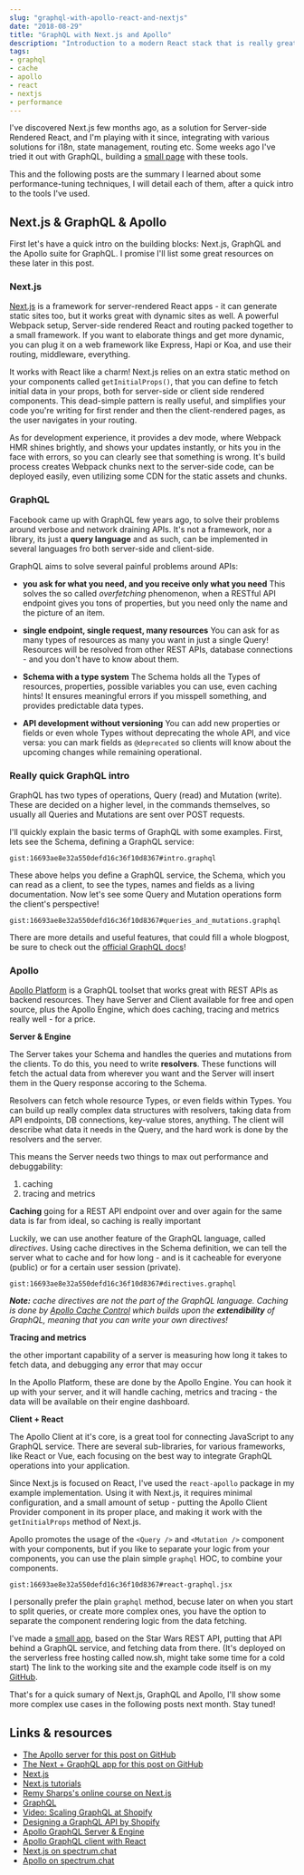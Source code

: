 ```yaml
---
slug: "graphql-with-apollo-react-and-nextjs"
date: "2018-08-29"
title: "GraphQL with Next.js and Apollo"
description: "Introduction to a modern React stack that is really great to work with"
tags:
- graphql
- cache
- apollo
- react
- nextjs
- performance
---
```



<Intro>

I've discovered Next.js few months ago, as a solution for Server-side Rendered React, and I'm playing with it since, integrating with various solutions for i18n, state management, routing etc. Some weeks ago I've tried it out with GraphQL, building a [small page](https://starwars-app-qcusxpjhnl.now.sh/) with these tools.

This and the following posts are the summary I learned about some performance-tuning techniques, I will detail each of them, after a quick intro to the tools I've used.

</Intro>


## Next.js & GraphQL & Apollo

First let's have a quick intro on the building blocks: Next.js, GraphQL and the Apollo suite for GraphQL. I promise I'll list some great resources on these later in this post.

### Next.js

<PostImage
  image="nextjs.svg"
  align="right"
  alt="The Next.js logo"
/>

[Next.js](https://nextjs.org/) is a framework for server-rendered React apps - it can generate static sites too, but it works great with dynamic sites as well. A powerful Webpack setup, Server-side rendered React and routing packed together to a small framework. If you want to elaborate things and get more dynamic, you can plug it on a web framework like Express, Hapi or Koa, and use their routing, middleware, everything.

It works with React like a charm! Next.js relies on an extra static method on your components called `getInitialProps()`, that you can define to fetch initial data in your props, both for server-side or client side rendered components. This dead-simple pattern is really useful, and simplifies your code you're writing for first render and then the client-rendered pages, as the user navigates in your routing.

As for development experience, it provides a dev mode, where Webpack HMR shines brightly, and shows your updates instantly, or hits you in the face with errors, so you can clearly see that something is wrong. It's build process creates Webpack chunks next to the server-side code, can be deployed easily, even utilizing some CDN for the static assets and chunks.







<a name="graphql" class="anchor" />

### GraphQL

<PostImage
  image="graphql.svg"
  align="left"
  alt="GraphQL logo"
/>

Facebook came up with GraphQL few years ago, to solve their problems around verbose and network draining APIs. It's not a framework, nor a library, its just a **query language** and as such, can be implemented in several languages fro both server-side and client-side.

GraphQL aims to solve several painful problems around APIs:

- **you ask for what you need, and you receive only what you need**
This solves the so called _overfetching_ phenomenon, when a RESTful API endpoint gives you tons of properties, but you need only the name and the picture of an item.

- **single endpoint, single request, many resources**
You can ask for as many types of resources as many you want in just a single Query! Resources will be resolved from other REST APIs, database connections - and you don't have to know about them.

- **Schema with a type system**
The Schema holds all the Types of resources, properties, possible variables you can use, even caching hints! It ensures meaningful errors if you misspell something, and provides predictable data types.

- **API development without versioning**
You can add new properties or fields or even whole Types without deprecating the whole API, and vice versa: you can mark fields as `@deprecated` so clients will know about the upcoming changes while remaining operational.

### Really quick GraphQL intro

GraphQL has two types of operations, Query (read) and Mutation (write). These are decided on a higher level, in the commands themselves, so usually all Queries and Mutations are sent over POST requests.

I'll quickly explain the basic terms of GraphQL with some examples. First, lets see the Schema, defining a GraphQL service:


`gist:16693ae8e32a550defd16c36f10d8367#intro.graphql`


These above helps you define a GraphQL service, the Schema, which you can read as a client,
to see the types, names and fields as a living documentation. Now let's see some Query and Mutation operations
form the client's perspective!


`gist:16693ae8e32a550defd16c36f10d8367#queries_and_mutations.graphql`


There are more details and useful features, that could fill a whole blogpost,
be sure to check out the [official GraphQL docs](http://graphql.github.io/)!










<a name="apollo" class="anchor" />

### Apollo

<PostImage
  image="apollo.svg"
  align="right"
  alt="The Apollo Platform logo"
/>

[Apollo Platform](https://www.apollographql.com/) is a GraphQL toolset that works great with REST APIs as backend resources. They have Server and Client available for free and open source, plus the Apollo Engine, which does caching, tracing and metrics really well - for a price.

**Server & Engine**

The Server takes your Schema and handles the queries and mutations from the clients. To do this, you need to write **resolvers**. These functions will fetch the actual data from wherever you want and the Server will insert them in the Query response accoring to the Schema.

Resolvers can fetch whole resource Types, or even fields within Types. You can build up really complex data structures with resolvers, taking data from API endpoints, DB connections, key-value stores, anything. The client will describe what data it needs in the Query, and the hard work is done by the resolvers and the server.

This means the Server needs two things to max out performance and debuggability:

1. caching
2. tracing and metrics

**Caching**
going for a REST API endpoint over and over again for the same data is far from ideal, so caching is really important

Luckily, we can use another feature of the GraphQL language, called _directives_. Using cache directives in the Schema definition, we can tell the server what to cache and for how long - and is it cacheable for everyone (public) or for a certain user session (private).


`gist:16693ae8e32a550defd16c36f10d8367#directives.graphql`


_**Note:** cache directives are not the part of the GraphQL language. Caching is done by [Apollo Cache Control](https://github.com/apollographql/apollo-cache-control) which builds upon the **extendibility** of GraphQL, meaning that you can write your own directives!_

**Tracing and metrics**

the other important capability of a server is measuring how long it takes to fetch data, and debugging any error that may occur

In the Apollo Platform, these are done by the Apollo Engine. You can hook it up with your server, and it will handle caching, metrics and tracing - the data will be available on their engine dashboard.

**Client + React**

The Apollo Client at it's core, is a great tool for connecting JavaScript to any GraphQL service. There are several sub-libraries, for various frameworks, like React or Vue, each focusing on the best way to integrate GraphQL operations into your application.

Since Next.js is focused on React, I've used the `react-apollo` package in my example implementation. Using it with Next.js, it requires minimal configuration, and a small amount of setup - putting the Apollo Client Provider component in its proper place, and making it work with the `getInitialProps` method of Next.js.

Apollo promotes the usage of the `<Query />` and `<Mutation />` component with your components, but if you like to separate your logic from your components, you can use the plain simple `graphql` HOC, to combine your components.



`gist:16693ae8e32a550defd16c36f10d8367#react-graphql.jsx`



I personally prefer the plain `graphql` method, becuse later on when you start to split queries, or create more complex ones, you have the option to separate the component rendering logic from the data fetching.

I've made a [small app](https://starwars-app-qcusxpjhnl.now.sh/), based on the Star Wars REST API, putting that API behind a GraphQL service, and fetching data from there. (It's deployed on the serverless free hosting called now.sh, might take some time for a cold start) The link to the working site and the example code itself is on my [GitHub](https://github.com/necccc/nextjs-apollo-graphql).

That's for a quick sumary of Next.js, GraphQL and Apollo, I'll show some more complex use cases in the following posts next month. Stay tuned!



## Links & resources

- [The Apollo server for this post on GitHub](https://github.com/necccc/starwars-graphql)
- [The Next + GraphQL app for this post on GitHub](https://github.com/necccc/nextjs-apollo-graphql)
- [Next.js](https://github.com/zeit/next.js)
- [Next.js tutorials](https://nextjs.org/learn/)
- [Remy Sharps's online course on Next.js](https://next.training.leftlogic.com/)
- [GraphQL](https://graphql.org/)
- [Video: Scaling GraphQL at Shopify](https://www.youtube.com/watch?v=2It9NofBWYg)
- [Designing a GraphQL API by Shopify](https://gist.github.com/swalkinshaw/3a33e2d292b60e68fcebe12b62bbb3e2)
- [Apollo GraphQL Server & Engine](https://www.apollographql.com/)
- [Apollo GraphQL client with React](https://www.apollographql.com/docs/react/)
- [Next.js on spectrum.chat](https://spectrum.chat/next-js)
- [Apollo on spectrum.chat](https://spectrum.chat/apollo)
